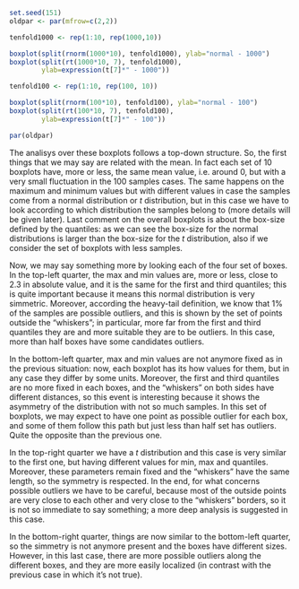 ```r
set.seed(151)
oldpar <- par(mfrow=c(2,2))

tenfold1000 <- rep(1:10, rep(1000,10))

boxplot(split(rnorm(1000*10), tenfold1000), ylab="normal - 1000")
boxplot(split(rt(1000*10, 7), tenfold1000),
        ylab=expression(t[7]*" - 1000"))

tenfold100 <- rep(1:10, rep(100, 10))

boxplot(split(rnorm(100*10), tenfold100), ylab="normal - 100")
boxplot(split(rt(100*10, 7), tenfold100),
        ylab=expression(t[7]*" - 100")) 

par(oldpar)
```


The analisys over these boxplots follows a top-down structure. So, the first things that we may say are related with the mean. In fact each set of $10$ boxplots have, more or less, the same mean value, i.e. around $0$, but with a very small fluctuation in the $100$ samples cases. The same happens on the maximum and minimum values but with different values in case the samples come from a normal distribution or $t$ distribution, but in this case we have to look according to which distribution the samples belong to (more details will be given later). Last comment on the overall boxplots is about the box-size defined by the quantiles: as we can see the box-size for the normal distributions is larger than the box-size for the $t$ distribution, also if we consider the set of boxplots with less samples.

Now, we may say something more by looking each of the four set of boxes. In the top-left quarter, the max and min values are, more or less, close to $2.3$ in absolute value, and it is the same for the first and third quantiles; this is quite important because it means this normal distribution is very simmetric. Moreover, according the heavy-tail definition, we know that $1\%$ of the samples are possible outliers, and this is shown by the set of points outside the "whiskers"; in particular, more far from the first and third quantiles they are and more suitable they are to be outliers. In this case, more than half boxes have some candidates outliers.

In the bottom-left quarter, max and min values are not anymore fixed as in the previous situation: now, each boxplot has its how values for them, but in any case they differ by some units. Moreover, the first and third quantiles are no more fixed in each boxes, and the "whiskers" on both sides have different distances, so this event is interesting because it shows the asymmetry of the distribution with not so much samples. In this set of boxplots, we may expect to have one point as possible outlier for each box, and some of them follow this path but just less than half set has outliers. Quite the opposite than the previous one.

In the top-right quarter we have a $t$ distribution and this case is very similar to the first one, but having different values for min, max and quantiles. Moreover, these parameters remain fixed and the "whiskers" have the same length, so the symmetry is respected. In the end, for what concerns possible outliers we have to be careful, because most of the outside points are very close to each other and very close to the "whiskers" borders, so it is not so immediate to say something; a more deep analysis is suggested in this case.

In the bottom-right quarter, things are now similar to the bottom-left quarter, so the simmetry is not anymore present and the boxes have different sizes. However, in this last case, there are more possible outliers along the different boxes, and they are more easily localized (in contrast with the previous case in which it's not true).